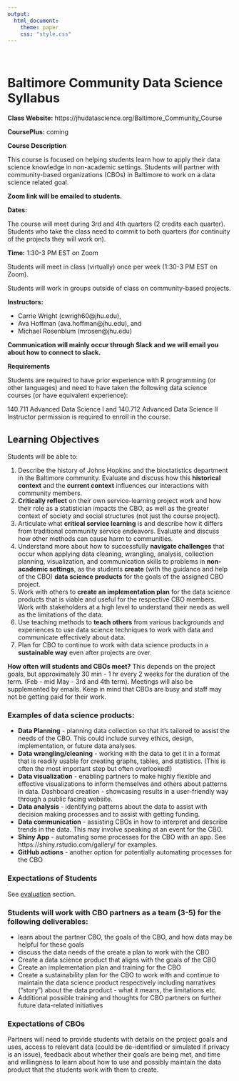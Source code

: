 ```yaml
---
output:
  html_document:
    theme: paper
    css: "style.css"
---
```


&nbsp;
&nbsp;
&nbsp;
&nbsp;
&nbsp;
&nbsp;
&nbsp;
&nbsp;
&nbsp;
&nbsp;
&nbsp;
&nbsp;

# Baltimore Community Data Science Syllabus


**Class Website:**  https://jhudatascience.org/Baltimore_Community_Course 

**CoursePlus:** coming

**Course Description**

This course is focused on helping students learn how to apply their data science knowledge in non-academic settings. Students will partner with community-based organizations (CBOs) in Baltimore to work on a data science related goal.


**Zoom link will be emailed to students.**

**Dates:** 

The course will meet during 3rd and 4th quarters (2 credits each quarter).
Students who take the class need to commit to both quarters (for continuity of the projects they will work on).

**Time:** 1:30-3 PM EST on Zoom

Students will meet in class (virtually) once per week (1:30-3 PM EST on Zoom).

Students will work in groups outside of class on community-based projects. 

**Instructors:** 

* Carrie Wright (cwrigh60@jhu.edu),
* Ava Hoffman (ava.hoffman@jhu.edu), and 
* Michael Rosenblum (mrosen@jhu.edu)


**Communication will mainly occur through Slack and we will email you about how to connect to slack.**


**Requirements**

Students are required to have prior experience with R programming (or other languages) and need to have taken the following data science courses (or have equivalent experience): 

140.711 Advanced Data Science I and 140.712 Advanced Data Science II
Instructor permission is required to enroll in the course. 


## Learning Objectives

Students will be able to:

1) Describe the history of Johns Hopkins and the biostatistics department in the Baltimore community.  Evaluate and discuss how this **historical context** and the **current context** influences our interactions with community members.
2) **Critically reflect** on their own service-learning project work and how their role as a statistician impacts the CBO, as well as the greater context of society and social structures (not just the course project).
3) Articulate what **critical service learning** is and describe how it differs from traditional community service endeavors. Evaluate and discuss how other methods can cause harm to communities.
4) Understand more about how to successfully **navigate challenges** that occur when applying data cleaning, wrangling, analysis, collection planning, visualization, and communication skills to problems in **non-academic settings**, as the students **create** (with the guidance and help of the CBO) **data science products** for the goals of the assigned CBO project. 
5) Work with others to **create an implementation plan** for the data science products that is viable and useful for the respective CBO members. Work with stakeholders at a high level to understand their needs as well as the limitations of the data.
6) Use teaching methods to **teach others** from various backgrounds and experiences  to use data science techniques to work with data and communicate effectively about data. 
7) Plan for CBO to continue to work with data science products in a **sustainable way** even after projects are over.

**How often will students and CBOs meet?**
This depends on the project goals, but approximately 30 min - 1 hr every 2 weeks for the duration of the term. (Feb - mid May - 3rd and 4th term). Meetings will also be supplemented by emails. Keep in mind that CBOs are busy and staff may not be getting paid for their work.


### **Examples of data science products:**

- **Data Planning** - planning data collection so that it’s tailored to assist the needs of the CBO. This could include survey ethics, design, implementation, or future data analyses.
- **Data wrangling/cleaning** - working with the data to get it in a format that is readily usable for creating  graphs, tables, and statistics. (This is often the most important step but often overlooked!)
- **Data visualization** - enabling partners to make highly flexible and effective visualizations to inform themselves and others about patterns in data.
Dashboard creation - showcasing results in a user-friendly way through a public facing website.
- **Data analysis** - identifying patterns about the data to assist with decision making processes and to assist with getting funding. 
- **Data communication** - assisting CBOs in how to interpret and describe trends in the data. This may involve speaking at an event for the CBO.
- **Shiny App** - automating some processes for the CBO with an app. See https://shiny.rstudio.com/gallery/ for examples.
- **GitHub actions** - another option for potentially automating processes for the CBO 

### **Expectations of Students**

See [evaluation](https://jhudatascience.org/Baltimore_Community_Course/evaluation.html) section. 

### **Students will work with CBO partners as a team (3-5) for the following deliverables:**

- learn about the partner CBO, the goals of the CBO, and how data may be helpful for these goals
- discuss the data needs of the create a plan to work with the CBO
- Create a data science product that aligns with the goals of the CBO
- Create an implementation plan and training for the CBO
- Create a sustainability plan for the CBO to work with and continue to maintain the data science product respectively including narratives ("story") about the data product - what it means, the limitations etc.
- Additional possible training and thoughts for CBO partners on further future data-related initiatives


### **Expectations of CBOs**
Partners will need to provide students with details on the project goals and uses, access to relevant data (could be de-identified or simulated if privacy is an issue), feedback about whether their goals are being met, and time and willingness to learn about how to use and possibly maintain the data product that the students work with them to create.


<!-- ```{r, child="code_of_conduct.Rmd"} -->

<!-- ``` -->

<!-- ```{r, child="evaluation.Rmd"} -->

<!-- ``` -->

